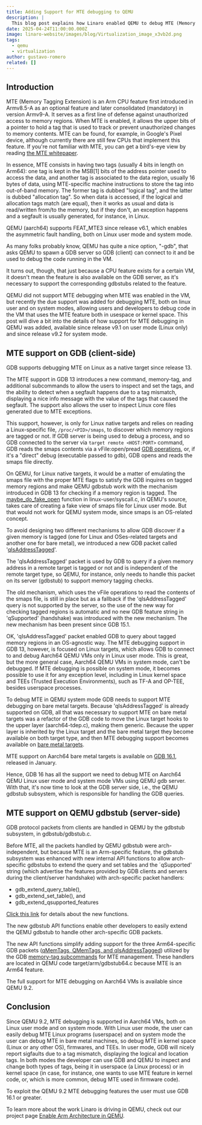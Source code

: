 ```yaml
---
title: Adding Support for MTE debugging to QEMU
description: |
  This blog post explains how Linaro enabled QEMU to debug MTE (Memory Tagging Extension) code on machines that support this feature. We'll start by explaining MTE and what was needed to enable debugging. Then, we'll describe the components we upstreamed to GDB and QEMU to make it work.
date: 2025-04-24T11:00:00.000Z
image: linaro-website/images/blog/Virtualization_image_x3vb2d.png
tags:
  - qemu
  - virtualization
author: gustavo-romero
related: []
---
```


## Introduction

MTE (Memory Tagging Extension) is an Arm CPU feature first introduced in Armv8.5-A as an optional feature and later consolidated (mandatory) in version Armv9-A. It serves as a first line of defense against unauthorized access to memory regions. When MTE is enabled, it allows the upper bits of a pointer to hold a tag that is used to track or prevent unauthorized changes to memory contents. MTE can be found, for example, in Google's Pixel device, although currently there are still few CPUs that implement this feature. If you're not familiar with MTE, you can get a bird's-eye view by reading [the MTE whitepaper](https://developer.arm.com/documentation/102925/latest/).

In essence, MTE consists in having two tags (usually 4 bits in length on Arm64): one tag is kept in the MSB[1] bits of the address pointer used to access the data, and another tag is associated to the data region, usually 16 bytes of data, using MTE-specific machine instructions to store the tag into out-of-band memory. The former tag is dubbed "logical tag", and the latter is dubbed "allocation tag". So when data is accessed, if the logical and allocation tags match (are equal), then it works as usual and data is read/written from/to the memory, but if they don't, an exception happens and a segfault is usually generated, for instance, in Linux.

QEMU (aarch64) supports FEAT_MTE3 since release v6.1, which enables the asymmetric fault handling, both on Linux user mode and system mode.

As many folks probably know, QEMU has quite a nice option, "-gdb", that asks QEMU to spawn a GDB server so GDB (client) can connect to it and be used to debug the code running in the VM.

It turns out, though, that just because a CPU feature exists for a certain VM, it doesn't mean the feature is also available on the GDB server, as it's necessary to support the corresponding gdbstubs related to the feature.

QEMU did not support MTE debugging when MTE was enabled in the VM, but recently the due support was added for debugging MTE, both on linux user and on system modes, allowing users and developers to debug code in the VM that uses the MTE feature both in usespace or kernel space. This post will dive a bit into the details of how support for MTE debugging in QEMU was added, available since release v9.1 on user mode (Linux only) and since release v9.2 for system mode.

## MTE support on GDB (client-side)

GDB supports debugging MTE on Linux as a native target since release 13.

The MTE support in GDB 13 introduces a new command, memory-tag, and additional subcommands to allow the users to inspect and set the tags, and the ability to detect when a segfault happens due to a tag mismatch, displaying a nice info message with the value of the tags that caused the segfault. The support also allows the user to inspect Linux core files generated due to MTE exceptions.

This support, however, is only for Linux native targets and relies on reading a Linux-specific file, `/proc/<PID>/smaps`, to discover which memory regions are tagged or not. If GDB server is being used to debug a process, and so GDB connected to the server via `target remote <HOST:PORT>` command, GDB reads the smaps contents via a vFile:open/pread [GDB operations](https://sourceware.org/gdb/current/onlinedocs/gdb.html/Host-I_002fO-Packets.html), or, if it's a "direct" debug (executable passed to gdb), GDB opens and reads the smaps file directly.

On QEMU, for Linux native targets, it would be a matter of emulating the smaps file with the proper MTE flags to satisfy the GDB inquires on tagged memory regions and make QEMU gdbstub work with the mechanism introduced in GDB 13 for checking if a memory region is tagged. The [maybe_do_fake_open](https://gitlab.com/qemu-project/qemu/-/blob/master/linux-user/syscall.c#L8403) function in linux-user/syscall.c, in QEMU's source, takes care of creating a fake view of smaps file for Linux user mode. But that would not work for QEMU system mode, since smaps is an OS-related concept.

To avoid designing two different mechanisms to allow GDB discover if a given memory is tagged (one for Linux and OSes-related targets and another one for bare metal), we introduced a new GDB packet called '[qIsAddressTagged](https://sourceware.org/gdb/current/onlinedocs/gdb.html/General-Query-Packets.html#index-qIsAddressTagged-packet)'.

The 'qIsAddressTagged' packet is used by GDB to query if a given memory address in a remote target is tagged or not and is independent of the remote target type, so QEMU, for instance, only needs to handle this packet on its server (gdbstub) to support memory tagging checks.

The old mechanism, which uses the vFile operations to read the contents of the smaps file, is still in place but as a fallback if the 'qIsAddressTagged' query is not supported by the server, so the use of the new way for checking tagged regions is automatic and no new GDB feature string in 'qSupported' (handshake) was introduced with the new mechanism. The new mechanism has been present since GDB 15.1.

OK, 'qIsAddressTagged' packet enabled GDB to query about tagged memory regions in an OS-agnostic way. The MTE debugging support in GDB 13, however, is focused on Linux targets, which allows GDB to connect to and debug Aarch64 QEMU VMs only in Linux user mode. This is great, but the more general case, Aarch64 QEMU VMs in system mode, can't be debugged. If MTE debugging is possible on system mode, it becomes possible to use it for any exception level, including in Linux kernel space and TEEs (Trusted Execution Environments), such as TF-A and OP-TEE, besides userspace processes.

To debug MTE in QEMU system mode GDB needs to support MTE debugging on bare metal targets. Because 'qIsAddressTagged' is already supported on GDB, all that was necessary to support MTE on bare metal targets was a refactor of the GDB code to move the Linux target hooks to the upper layer (aarch64-tdep.c), making them generic. Because the upper layer is inherited by the Linux target and the bare metal target they become available on both target type, and then MTE debugging support becomes available on [bare metal targets](https://sourceware.org/git/?p=binutils-gdb.git;a=commit;h=b782c65ba1103270d0e5097b655489ec08470ca9).

MTE support on Aarch64 bare metal targets is available on [GDB 16.1](https://www.sourceware.org/gdb/schedule/), released in January.

Hence, GDB 16 has all the support we need to debug MTE on Aarch64 QEMU Linux user mode and system mode VMs using QEMU gdb server. With that, it's now time to look at the GDB server side, i.e., the QEMU gdbstub subsystem, which is responsible for handling the GDB queries.

## MTE support on QEMU gdbstub (server-side)

GDB protocol packets from clients are handled in QEMU by the gdbstub subsystem, in gdbstub/gdbstub.c.

Before MTE, all the packets handled by QEMU gdbstub were arch-independent, but because MTE is an Arm-specific feature, the gdbstub subsystem was enhanced with new internal API functions to allow arch-specific gdbstubs to extend the query and set tables and the ´qSupported' string (which advertise the features provided by GDB clients and servers during the client/server handshake) with arch-specific packet handlers:

- gdb_extend_query_table(),
- gdb_extend_set_table(), and
- gdb_extend_qsupported_features

[Click this link](https://gitlab.com/qemu-project/qemu/-/blob/master/include/gdbstub/commands.h?ref_type=heads#L75-100) for details about the new functions.

The new gdbstub API functions enable other developers to easily extend the QEMU gdbstub to handle other arch-specific GDB packets.

The new API functions simplify adding support for the three Arm64-specific GDB packets ([qMemTags, QMemTags, and qIsAddressTagged](https://gitlab.com/qemu-project/qemu/-/blob/master/target/arm/gdbstub64.c?ref_type=heads#L582-620)) utilized by the GDB [memory-tag subcommands](https://sourceware.org/gdb/current/onlinedocs/gdb.html/Memory-Tagging.html) for MTE management. These handlers are located in QEMU code target/arm/gdbstub64.c because MTE is an Arm64 feature.

The full support for MTE debugging on Aarch64 VMs is available since QEMU 9.2.

## Conclusion

Since QEMU 9.2, MTE debugging is supported in Aarch64 VMs, both on Linux user mode and on system mode. With Linux user mode, the user can easily debug MTE Linux programs (userspace) and on system mode the user can debug MTE in bare metal machines, so debug MTE in kernel space (Linux or any other OS), firmwares, and TEEs. In user mode, GDB will nicely report sigfaults due to a tag mismatch, displaying the logical and location tags. In both modes the developer can use GDB and QEMU to inspect and change both types of tags, being it in userspace (a Linux process) or in kernel space (in case, for instance, one wants to use MTE feature in kernel code, or, which is more common, debug MTE used in firmware code).

To exploit the QEMU 9.2 MTE debugging features the user must use GDB 16.1 or greater.

To learn more about the work Linaro is driving in QEMU, check out our project page [Enable Arm Architecture in QEMU](https://linaro.atlassian.net/wiki/spaces/QEMU/overview).
